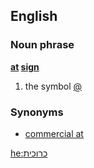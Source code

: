 ==English==
===Noun phrase===
'''[[at]] [[sign]]'''
# the symbol [[@]]
===Synonyms===
* [[commercial at]]

[[he:כרוכית]]